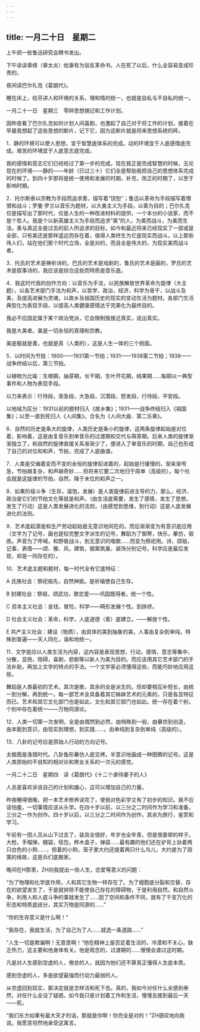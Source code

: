 ```yaml
---
---
---
```

title: 一月二十日　星期二
---




上午把一些鲁迅研究会聘书发出。

下午读读章绛（章太炎）给康有为驳反革命书。人在死了以后，什么全容易变成珍贵的。

夜间读巴尔扎克《葛朗代》。

睡在床上，给芬讲人和环境的关系，理和情的统一，也就是自私与不自私的统一。





一月二十一日　星期三　零碎思想摘记和工作计划。


因昨夜看了巴尔扎克如何计划人间喜剧，也激起了自己对于将工作的计划，接着在早晨竟想起了这些思想的断片，记下它，因为这断片就是将来思想系统的砖。

1．静的环境可以使人思想，宜于智慧底体系的完成。动的环境宜于人底感情底完成。艰苦的环境宜于人底意志底完成。

我的感情和意志它们已经经过了第一步的完成，现在我正是完成智慧的时候，无论现在的环境——静的——年龄（已过三十）它们全是帮助我把自己的思想体系完成的时候了。到四十岁那将是统一使用和发展的时期，补充，改正的时期了，以至于影响时期。

2．托尔斯泰以宗教为手段而追求善，描写着“饶恕”；鲁迅以革命为手段描写着憎恨和战斗；罗曼·罗兰以音乐为题材，以大勇主义为手段，以善为目的；巴尔扎克仅是描写出了那时代，仅是人生的一种改进材料的提供，一个本分的小说家，而不是个哲人。我是个以新英雄主义为手段而追求“美”的人，为美而战斗，为美而生活。善与真这全是过去的前人所追求的目标，如今和最近将来已经现实了一部或是全部，只有美还是那样遥远而存在着，值得人类终生为它底现实而战斗。以上那些伟人们，站在他们那个时代立场，全是对的，而且全是伟大的，为现实美而战斗者。

3．托氏的艺术是祷祈诗的，巴氏的艺术是戏剧的，鲁氏的艺术是画的，罗氏的艺术是叙事诗的，我应该是综合这些而特质是音乐底。

4．我这时代我的创作方向：以音乐为手法，以民族解放世界革命为旋律（大主题），以各艺术部门手法为和声，以哲学，政治，经济，科学为骨干，以战斗及美，及提高进展为灵魂，以故乡及祖国历史的现实的变动生活为题材。各部门生活典型化为表现手段，以提高人类健康感情达于完美化为最终目的。

我必不应固定属于某个政治党派，它会限制我接近真实，说出真实。

我是大美者。美是一切永恒的真理和宗教。

美底极就是善，也就是真（人类的），这是人生一体的三个侧面。

5．以时间为节拍：1900——1931第一节拍；1931——1938第二节拍；1938——战争终结以后，第三节拍。

以植物为比喻：生根期，抽芽期，长干期，生叶开花期，结果期……每期以一典型事件和人物为表现手段。

以力来表示：行待段，渐急段，大急段，沉潜段，怒发段，行待段，平安段。

以地域为区分：1931以前的题材归入《故乡集》；1931——战争终结归入《祖国集》；以至一直到死归人《人间集》。合名为《人间大曲．第二乐章》。

6．自然的历史是条大的旋律，人类历史是条小的旋律，这两条旋律起始是对位着，影响着，这是由复音乐到单音乐的过渡期和交代与萌芽期。后来人类的旋律渐渐独立了，和自然的旋律直接关系渐渐少了，便进入了单音乐的时期，自己也形成了自己的对位和和声，节拍，完成了人底曲谱。

7．人类是交循着变而不变的永恒的旋律前进着的，起始是行缓慢的，渐来渐甩急，节拍越复杂，和声越奇妙……但将来它要二次地归于简单（高级的）。每个社会就是这旋律的节拍，自然，降于末位的和声之一。

8．如果阶级斗争（生存，温饱，发展）是人类旋律前进主导的力，那么，经济、政治是它们的节拍文化等就是和声。（由生活底需要，发生了感情，发生了思想，发生了行动）这是人类发展进化的法则，（由感觉到思维，到行动）这是人底发展进化的法则。

9．艺术底起源是和生产劳动起始是无意识地同在的。而后渐渐变为有意识底应用（文字为了记号，画也是较完整文字派生的记号，舞蹈为了御寒，快乐，摹仿，锻炼。声音为了呼喊，和野兽战斗，到无意识的唱歌……而变为祭祀用。诗，颂祖，记事，表情——颂、雅、风，建筑，掘案筑巢，装饰分别记号。科学应是最后发现，却是一同存在的）。

10．艺术底主题和题材，每一时代全有它底特征：

A 氏族社会：祭祀祖先，自然神抵。是祈福使自己生存。

B 封建社会：祭祖，颂武功，歌恋爱——巩固既得者。统一个性。

C 资本主义社会：金钱，冒险，科学——畸形发展个性。到排挤。

D 社会主义社会：革命，科学，人底道德（善）底建立。——解放个性。

E 共产主义社会：建设（物质），由具体的美到抽象的美，人事由复杂到单纯，特殊到普遍——天人同化，谐和地统一。

11．文学是应以人类生活为内容，这内容是表现思想，行动，感情，意志等集中，分散，显扬，阻碍，喜剧，悲剧等以新人为美为目的。而应该用其它艺术部门的手法补助，再加上文学的特点的手法。一个文学家必须懂得这些，而能巧妙地应用这些。

舞蹈是人类最初的艺术。其次是歌，其余的全是派生的。但却要相互补短长，由统一到分解，再到统一。每一部艺术全具备着其它姊妹艺术的元素的，只是各显特征而已。艺术和其它文化部门也是如此，文化和其它部门也如此。统一存在着个别，个别中存在着统一——万物同源论。

12．人类一切第一次发明，全是由偶然到必然，由特殊到一般，由摹仿到创造，由本能到意识，由现实到理想，到实践……。由单纯到复杂到单纯（高级的）。

13．八卦的记号应是原始人行动的方向记号。

太极图是渔猎时代。八卦鱼形摹仿人底交烤，半意识地画成一种图腾的记号。这是人类原始的不自知的相对论和男女关系的一次元的感觉。





一月二十二日　星期四　读《葛朗代》《十二个虐待妻子的人》


人总是喜欢诉说自己的计划和雄心，这可以增加自己的力量。

昨夜睡得很晚，把一本艺术修养读完了，使我对色彩学又有了初步的知识。我不应该怕羞，一切事情应该从头学。在四十岁以前，以三分之二时间作为学习和准备，三分之一作为创作。四十岁以后，以三分之二时间作为创作，其余为旅行，鉴赏和学习。

午前有一团人员从山下过去了，装具全很好，年岁也全年青，但是很委顿的样子。大枪，手榴弹，粮袋，毯包，桦木盒子，弹袋……最有趣的他们还在驴背上驮着两只白色的小狗……，担着的小狗，笼子里大约还提着两只什么鸟儿，大约是为了寂寞的缘故，这是兵们底搬家。

晚间在H那里，ZH向我提出一些人生，恋爱等意义的问题：

“为了物理和化学底作用，人和其它生物一样存在了。为了细胞底分裂和交替，存在的欲望发生了，于是就排除不能使自己存在的障碍物，于是利用自然，和自然斗争，利用人和人底斗争的事就发生了……因了空间和条件不同，就有了千变万化的形态和特质底歧分，其实万物是同源的……”

“你的生存意义是什么啊！”

“我存在，我就生活，为了自己为了人……就选一条道路……”

“人生一切是欺骗啊！无意思啊！”他在精神上是否定着生活的，冷漠和不关心，缺乏热力，这主要和他身体有关。他是观念的，过渡期的……慢慢会渡过这时期。

凡是对人生感到空虚的人，倦怠的人，就因为他们还不算真正懂得人生底本质。

感到空虚的人，多是欲望最强而行动力最弱的人。

从空虚回到现实，那决定就是怎样活和死下去。真的，我如今对任什么全感到泰然，对任什么全没了疑惑。如今我只是计划着工作和生活，慢慢去接到最后一天——死。

“我们东方如果有最大天才的话，那就是你啊！你完全是对的！”ZH感叹地向我说。我愿意坦然地承受这寓言。